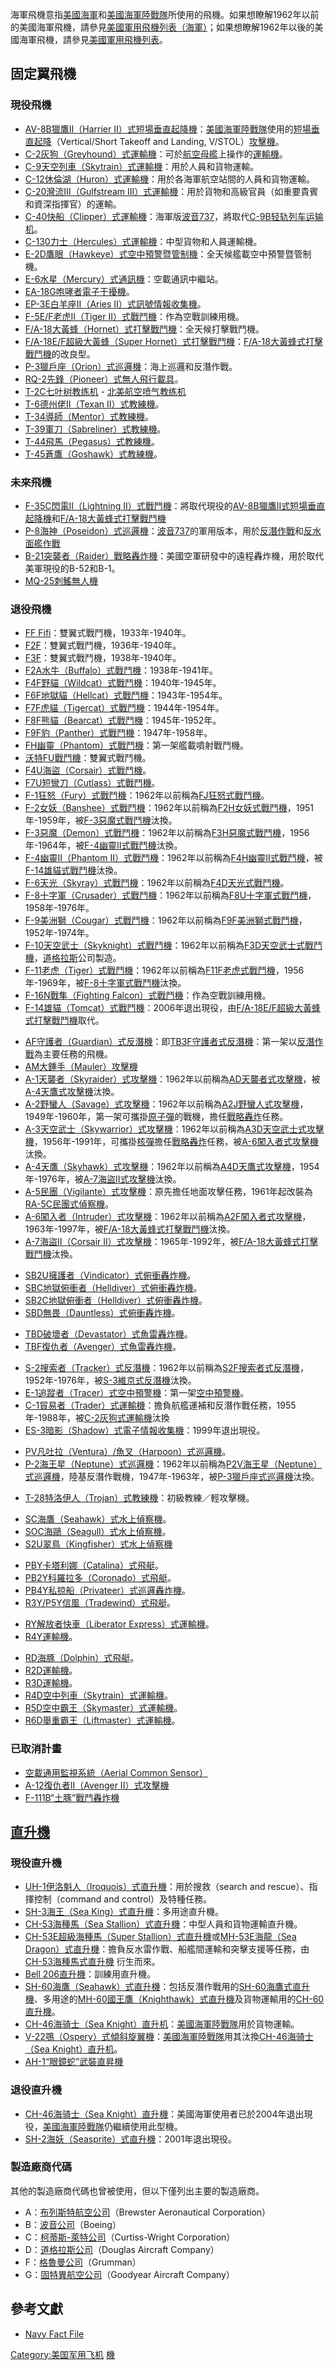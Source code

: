 海軍飛機意指[[美國海軍|美國海軍]]和[[美國海軍陸戰隊|美國海軍陸戰隊]]所使用的飛機。如果想瞭解1962年以前的美國海軍飛機，請參見[[美國軍用飛機列表（海軍）|美國軍用飛機列表（海軍）]]；如果想瞭解1962年以後的美國海軍飛機，請參見[[1962年美国三军航空器命名系统|美國軍用飛機列表]]。

==固定翼飛機==
===現役飛機===
*[[AV-8攻擊機|AV-8B獵鷹Ⅱ（Harrier II）式短場垂直起降機]]：[[美國海軍陸戰隊|美國海軍陸戰隊]]使用的[[垂直（短距）起降|短場垂直起降]]（Vertical/Short Takeoff and Landing, V/STOL）[[攻擊機|攻擊機]]。
*[[C-2灰狗式運輸機|C-2灰狗（Greyhound）式運輸機]]：可於[[航空母艦|航空母艦]]上操作的[[運輸機|運輸機]]。 
*[[C-9天空列車式運輸機|C-9天空列車（Skytrain）式運輸機]]：用於人員和貨物運輸。 
*[[C-12休倫湖式運輸機|C-12休倫湖（Huron）式運輸機]]：用於各海軍航空站間的人員和貨物運輸。
*[[C-20灣流Ⅲ式運輸機|C-20灣流Ⅲ（Gulfstream III）式運輸機]]：用於貨物和高級官員（如重要貴賓和資深指揮官）的運輸。
*[[波音C-40“快船”运输机|C-40快船（Clipper）式運輸機]]：海軍版[[波音737|波音737]]，將取代[[C-9B轻轨列车运输机|C-9B轻轨列车运输机]]。
*[[C-130運輸機|C-130力士（Hercules）式運輸機]]：中型貨物和人員運輸機。
*[[E-2空中預警機|E-2D鷹眼（Hawkeye）式空中預警暨管制機]]：全天候艦載空中預警暨管制機。
*[[E-6通信中继机|E-6水星（Mercury）式通訊機]]：空載通訊中繼站。
*[[EA-18G咆哮者電子作戰機|EA-18G咆哮者電子干擾機]]。
*[[EP-3E偵察機|EP-3E白羊座Ⅱ（Aries II）式訊號情報收集機]]。
*[[F-5自由鬥士戰鬥機|F-5E/F老虎Ⅱ（Tiger II）式戰鬥機]]：作為空戰訓練用機。
*[[F/A-18黃蜂式戰鬥攻擊機|F/A-18大黃蜂（Hornet）式打擊戰鬥機]]：全天候打擊戰鬥機。
*[[F/A-18E/F超級大黃蜂式打擊戰鬥機|F/A-18E/F超級大黃蜂（Super Hornet）式打擊戰鬥機]]：[[F/A-18黃蜂式戰鬥攻擊機|F/A-18大黃蜂式打擊戰鬥機]]的改良型。
*[[P-3獵戶座式巡邏機|P-3獵戶座（Orion）式巡邏機]]：海上巡邏和反潛作戰。
*[[RQ-2先鋒式無人飛行載具|RQ-2先鋒（Pioneer）式無人飛行載具]]。
*[[T-2C七叶树教练机|T-2C七叶树教练机]] - [[北美航空|北美航空]][[喷气式飞机|喷气]][[教练机|教练机]]
*[[T-6德州佬式教練機|T-6德州佬Ⅱ（Texan II）式教練機]]。
*[[T-34教練機|T-34導師（Mentor）式教練機]]。
*[[T-39軍刀式教練機|T-39軍刀（Sabreliner）式教練機]]。
*[[T-44飛馬式教練機|T-44飛馬（Pegasus）式教練機]]。
*[[T-45蒼鷹教練機|T-45蒼鷹（Goshawk）式教練機]]。

===未來飛機===
*[[F-35閃電II攻擊戰鬥機|F-35C閃電Ⅱ（Lightning II）式戰鬥機]]：將取代現役的[[AV-8攻擊機|AV-8B獵鷹Ⅱ式短場垂直起降機]]和[[F/A-18黃蜂式戰鬥攻擊機|F/A-18大黃蜂式打擊戰鬥機]]
*[[P-8海神式巡邏機|P-8海神（Poseidon）式巡邏機]]：[[波音737|波音737]]的軍用版本，用於[[反潛作戰|反潛作戰]]和[[反水面艦作戰|反水面艦作戰]]
*[[B-21突襲者戰略轟炸機|B-21突襲者（Raider）戰略轟炸機]]：美國空軍研發中的遠程轟炸機，用於取代美軍現役的B-52和B-1。
*[[MQ-25刺鰩無人機|MQ-25刺鰩無人機]]

===退役飛機===
*[[FF_Fifi|FF Fifi]]：雙翼式戰鬥機，1933年-1940年。
*[[F2F|F2F]]：雙翼式戰鬥機，1936年-1940年。
*[[F3F戰鬥機|F3F]]：雙翼式戰鬥機，1938年-1940年。
*[[F2A戰鬥機|F2A水牛（Buffalo）式戰鬥機]]：1938年-1941年。
*[[F4F戰鬥機|F4F野貓（Wildcat）式戰鬥機]]：1940年-1945年。
*[[F6F地獄貓戰鬥機|F6F地獄貓（Hellcat）式戰鬥機]]：1943年-1954年。
*[[F7F虎猫战斗机|F7F虎貓（Tigercat）式戰鬥機]]：1944年-1954年。
*[[F8F熊貓式戰鬥機|F8F熊貓（Bearcat）式戰鬥機]]：1945年-1952年。
*[[F9F豹式戰鬥機|F9F豹（Panther）式戰鬥機]]：1947年-1958年。
*[[FH幽靈式戰鬥機|FH幽靈（Phantom）式戰鬥機]]：第一架艦載噴射戰鬥機。
*[[沃特FU戰鬥機|沃特FU戰鬥機]]：雙翼式戰鬥機。
*[[F4U海盜式戰鬥機|F4U海盜（Corsair）式戰鬥機]]。
*[[F7U短彎刀式戰鬥機|F7U短彎刀（Cutlass）式戰鬥機]]。
*[[F-1狂怒式戰鬥機|F-1狂怒（Fury）式戰鬥機]]：1962年以前稱為[[F-1狂怒式戰鬥機|FJ狂怒式戰鬥機]]。
*[[F2H_女妖|F-2女妖（Banshee）式戰鬥機]]：1962年以前稱為[[F2H_女妖|F2H女妖式戰鬥機]]，1951年-1959年，被[[F-3惡魔式戰鬥機|F-3惡魔式戰鬥機]]汰換。
*[[F-3惡魔式戰鬥機|F-3惡魔（Demon）式戰鬥機]]：1962年以前稱為[[F-3惡魔式戰鬥機|F3H惡魔式戰鬥機]]，1956年-1964年，被[[F-4幽靈Ⅱ式戰鬥機|F-4幽靈Ⅱ式戰鬥機]]汰換。
*[[F-4幽靈戰鬥機|F-4幽靈Ⅱ（Phantom II）式戰鬥機]]：1962年以前稱為[[F-4幽靈戰鬥機|F4H幽靈Ⅱ式戰鬥機]]，被[[F-14雄貓式戰鬥機|F-14雄貓式戰鬥機]]汰換。
*[[F-6天光式戰鬥機|F-6天光（Skyray）式戰鬥機]]：1962年以前稱為[[F-6天光式戰鬥機|F4D天光式戰鬥機]]。 
*[[F-8戰鬥機|F-8十字軍（Crusader）式戰鬥機]]：1962年以前稱為[[F-8戰鬥機|F8U十字軍式戰鬥機]]，1958年-1976年。
*[[格鲁曼F9F/F-9美洲狮|F-9美洲獅（Cougar）式戰鬥機]]：1962年以前稱為[[格鲁曼F9F/F-9美洲狮|F9F美洲獅式戰鬥機]]，1952年-1974年。
*[[F-10天空武士式戰鬥機|F-10天空武士（Skyknight）式戰鬥機]]：1962年以前稱為[[F-10天空武士式戰鬥機|F3D天空武士式戰鬥機]]，[[道格拉斯|道格拉斯]]公司製造。
*[[F-11老虎式戰鬥機|F-11老虎（Tiger）式戰鬥機]]：1962年以前稱為[[F-11老虎式戰鬥機|F11F老虎式戰鬥機]]，1956年-1969年，被[[F-8十字軍式戰鬥機|F-8十字軍式戰鬥機]]汰換。
*[[F-16戰隼戰鬥機|F-16N戰隼（Fighting Falcon）式戰鬥機]]：作為空戰訓練用機。
*[[F-14雄貓式戰鬥機|F-14雄貓（Tomcat）式戰鬥機]]：2006年退出現役，由[[F/A-18E/F超級大黃蜂式打擊戰鬥機|F/A-18E/F超級大黃蜂式打擊戰鬥機]]取代。


*[[AF守護者式反潛機|AF守護者（Guardian）式反潛機]]：即[[AF守護者式反潛機|TB3F守護者式反潛機]]：第一架以[[反潛作戰|反潛作戰]]為主要任務的飛機。
*[[AM大錘手攻擊機|AM大錘手（Mauler）攻擊機]]
*[[A-1天襲者式攻擊機|A-1天襲者（Skyraider）式攻擊機]]：1962年以前稱為[[A-1天襲者式攻擊機|AD天襲者式攻擊機]]，被[[A-4天鷹式攻擊機|A-4天鷹式攻擊機]]汰換。
*[[A-2野蠻人式攻擊機|A-2野蠻人（Savage）式攻擊機]]：1962年以前稱為[[A-2野蠻人式攻擊機|A2J野蠻人式攻擊機]]，1949年-1960年，第一架可攜掛[[原子彈|原子彈]]的戰機，擔任[[戰略轟炸|戰略轟炸]]任務。
*[[A-3天空武士式攻擊機|A-3天空武士（Skywarrior）式攻擊機]]：1962年以前稱為[[A-3天空武士式攻擊機|A3D天空武士式攻擊機]]，1956年-1991年，可攜掛[[核彈|核彈]]擔任[[戰略轟炸|戰略轟炸]]任務，被[[A-6闖入者式攻擊機|A-6闖入者式攻擊機]]汰換。
*[[A-4天鷹式攻擊機|A-4天鷹（Skyhawk）式攻擊機]]：1962年以前稱為[[A-4天鷹式攻擊機|A4D天鷹式攻擊機]]，1954年-1976年，被[[A-7海盗二式攻击机|A-7海盜Ⅱ式攻擊機]]汰換。
*[[A-5民團式攻擊機|A-5民團（Vigilante）式攻擊機]]：原先擔任地面攻擊任務，1961年起改裝為[[A-5民團式攻擊機|RA-5C民團式偵察機]]。
*[[A-6闖入者式攻擊機|A-6闖入者（Intruder）式攻擊機]]：1962年以前稱為[[A-6闖入者式攻擊機|A2F闖入者式攻擊機]]，1963年-1997年，被[[F/A-18黃蜂式戰鬥攻擊機|F/A-18大黃蜂式打擊戰鬥機]]汰換。
*[[A-7海盜二式攻擊機|A-7海盜Ⅱ（Corsair II）式攻擊機]]：1965年-1992年，被[[F/A-18黃蜂式戰鬥攻擊機|F/A-18大黃蜂式打擊戰鬥機]]汰換。
 

*[[SB2U擁護者式俯衝轟炸機|SB2U擁護者（Vindicator）式俯衝轟炸機]]。
*[[SBC地獄俯衝者式俯衝轟炸機|SBC地獄俯衝者（Helldiver）式俯衝轟炸機]]。
*[[SB2C地獄俯衝者式俯衝轟炸機|SB2C地獄俯衝者（Helldiver）式俯衝轟炸機]]。
*[[SBD無畏式俯衝轟炸機|SBD無畏（Dauntless）式俯衝轟炸機]]。


*[[TBD破壞者式魚雷轟炸機|TBD破壞者（Devastator）式魚雷轟炸機]]。
*[[TBF復仇者式轟炸機|TBF復仇者（Avenger）式魚雷轟炸機]]。


*[[S-2搜索者式反潛機|S-2搜索者（Tracker）式反潛機]]：1962年以前稱為[[S-2搜索者式反潛機|S2F搜索者式反潛機]]，1952年-1976年，被[[S-3維京式反潛機|S-3維京式反潛機]]汰換。
*[[E-1追蹤者（Tracer）式空中預警機|E-1追蹤者（Tracer）式空中預警機]]：第一架[[空中預警機|空中預警機]]。
*[[C-1貿易者式運輸機|C-1貿易者（Trader）式運輸機]]：擔負航艦運補和反潛作戰任務，1955年-1988年，被[[C-2灰狗式運輸機|C-2灰狗式運輸機]]汰換
*[[ES-3暗影式電子情報收集機|ES-3暗影（Shadow）式電子情報收集機]]：1999年退出現役。


*[[PV巡邏機|PV凡吐拉（Ventura）/魚叉（Harpoon）式巡邏機]]。
*[[P-2海王星式巡邏機|P-2海王星（Neptune）式巡邏機]]：1962年以前稱為[[P-2海王星式巡邏機|P2V海王星（Neptune）式巡邏機]]，陸基反潛作戰機，1947年-1963年，被[[P-3獵戶座式巡邏機|P-3獵戶座式巡邏機]]汰換。


*[[T-28特洛伊人式教練機|T-28特洛伊人（Trojan）式教練機]]：初級教練／輕攻擊機。


*[[SC海鷹式水上偵察機|SC海鷹（Seahawk）式水上偵察機]]。
*[[SOC海鷗式水上偵察機|SOC海鷗（Seagull）式水上偵察機]]。
*[[OS2U翠鳥式水上偵察機|S2U翠鳥（Kingfisher）式水上偵察機]]


*[[PBY卡塔利娜式飛艇|PBY卡塔利娜（Catalina）式飛艇]]。
*[[PB2Y科羅拉多式飛艇|PB2Y科羅拉多（Coronado）式飛艇]]。
*[[PB4Y私掠船式巡邏轟炸機|PB4Y私掠船（Privateer）式巡邏轟炸機]]。
*[[R3Y信風式飛艇|R3Y/P5Y信風（Tradewind）式飛艇]]。


*[[C-87解放者快車式運輸機|RY解放者快車（Liberator Express）式運輸機]]。
*[[R4Y運輸機|R4Y運輸機]]。


*[[RD海豚（Dolphin）式飛艇|RD海豚（Dolphin）式飛艇]]。
*[[道格拉斯DC-2|R2D運輸機]]。
*[[道格拉斯DC-5|R3D運輸機]]。
*[[C-47空中列車式運輸機|R4D空中列車（Skytrain）式運輸機]]。
*[[C-54空中霸王式運輸機|R5D空中霸王（Skymaster）式運輸機]]。
*[[C-118舉重霸王式運輸機|R6D舉重霸王（Liftmaster）式運輸機]]。

===已取消計畫===
*[[空載通用監視系統|空載通用監視系統（Aerial Common Sensor）]]
*[[A-12復仇者Ⅱ式攻擊機|A-12復仇者Ⅱ（Avenger II）式攻擊機]]
*[[F-111戰鬥轟炸機#F-111B|F-111B“土豚”戰鬥轟炸機]]

==[[直升機|直升機]]==
===現役直升機===

*[[UH-1直升機|UH-1伊洛魁人（Iroquois）式直升機]]：用於搜救（search and rescue）、指揮控制（command and control）及特種任務。
*[[SH-3海王直昇機|SH-3海王（Sea King）式直升機]]：多用途直升機。
*[[CH-53直升機|CH-53海種馬（Sea Stallion）式直升機]]：中型人員和貨物運輸直升機。
*[[CH-53E直升機|CH-53E超級海種馬（Super Stallion）式直升機]]或[[CH-53E直升机|MH-53E海龍（Sea Dragon）式直升機]]：擔負反水雷作戰、船艦間運輸和突擊支援等任務，由[[CH-53直升機|CH-53海種馬式直升機]] 衍生而來。
*[[贝尔206直升机|Bell 206直升機]]：訓練用直升機。
*[[SH-60海鷹直升機|SH-60海鷹（Seahawk）式直升機]]：包括反潛作戰用的[[SH-60海鷹直升機|SH-60海鷹式直升機]]、多用途的[[MH-60國王鷹式直升機|MH-60國王鷹（Knighthawk）式直升機]]及貨物運輸用的[[CH-60直升機|CH-60直升機]]。
*[[CH-46海骑士直升机|CH-46海骑士（Sea Knight）直升机]]：[[美國海軍陸戰隊|美國海軍陸戰隊]]用於貨物運輸。
*[[V-22|V-22鶚（Ospery）式傾斜旋翼機]]：[[美國海軍陸戰隊|美國海軍陸戰隊]]用其汰換[[CH-46海骑士直升机|CH-46海骑士（Sea Knight）直升机]]。
*[[AH-1眼鏡蛇直升機|AH-1“眼鏡蛇”武裝直昇機]]

===退役直升機===
*[[CH-46海骑士直升机|CH-46海骑士（Sea Knight）直升機]]：美國海軍使用者已於2004年退出現役，[[美國海軍陸戰隊|美國海軍陸戰隊]]仍繼續使用此型機。 
*[[SH-2海妖直昇機|SH-2海妖（Seasprite）式直升機]]：2001年退出現役。

===製造廠商代碼===
其他的製造廠商代碼也曾被使用，但以下僅列出主要的製造廠商。

*A：[[布列斯特航空公司|布列斯特航空公司]]（Brewster Aeronautical Corporation）
*B：[[波音|波音公司]]（Boeing）
*C：[[柯蒂斯-萊特公司|柯蒂斯-萊特公司]]（Curtiss-Wright Corporation）
*D：[[道格拉斯|道格拉斯公司]]（Douglas Aircraft Company）
*F：[[格魯曼|格魯曼公司]]（Grumman） 
*G：[[固特異|固特異航空公司]]（Goodyear Aircraft Company）

==參考文獻==
*[http://www.navy.mil/navydata/fact.asp Navy Fact File]

[[Category:美国军用飞机|Category:美国军用飞机]]
[[Category:美國海軍航空兵|機]]